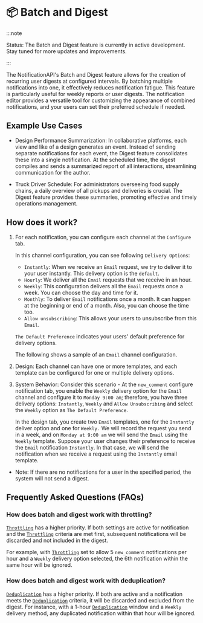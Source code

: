 # 📦 Batch and Digest

:::note

Status: The Batch and Digest feature is currently in active development. Stay tuned for more updates and improvements.

:::

The NotificationAPI's Batch and Digest feature allows for the creation of recurring user digests at configured intervals. By batching multiple notifications into one, it effectively reduces notification fatigue. This feature is particularly useful for weekly reports or user digests. The notification editor provides a versatile tool for customizing the appearance of combined notifications, and your users can set their preferred schedule if needed.

## Example Use Cases

- Design Performance Summarization: In collaborative platforms, each view and like of a design generates an event. Instead of sending separate notifications for each event, the Digest feature consolidates these into a single notification. At the scheduled time, the digest compiles and sends a summarized report of all interactions, streamlining communication for the author.

- Truck Driver Schedule: For administrators overseeing food supply chains, a daily overview of all pickups and deliveries is crucial. The Digest feature provides these summaries, promoting effective and timely operations management.

## How does it work?

1. For each notification, you can configure each channel at the `Configure` tab.

   In this channel configuration, you can see following `Delivery Options`:

   - `Instantly`: When we receive an `Email` request, we try to deliver it to your user instantly. This delivery option is the `default`.
   - `Hourly`: We deliver all the `Email` requests that we receive in an hour.
   - `Weekly`: This configuration delivers all the `Email` requests once a week. You can choose the day and time for it.
   - `Monthly`: To deliver `Email` notifications once a month. It can happen at the beginning or end of a month. Also, you can choose the time too.
   - `Allow unsubscribing`: This allows your users to unsubscribe from this `Email`.

   `The Default Preference` indicates your users' default preference for delivery options.

   The following shows a sample of an `Email` channel configuration.


<Digest />

2. Design: Each channel can have one or more templates, and each template can be configured for one or multiple delivery options.

3. System Behavior: Consider this scenario - At the `new_comment` configure notification tab, you enable the `Weekly` delivery option for the `Email` channel and configure it to `Monday 9:00 am`; therefore, you have three delivery options: `Instantly`, `Weekly` and `Allow Unsubscribing` and select the `Weekly` option as `The Default Preference`.

   In the design tab, you create two `Email` templates, one for the `Instantly` deliver option and one for `Weekly.` We will record the request you send in a week, and on `Monday at 9:00 am` we will send the `Email` using the `Weekly` template. Suppose your user changes their preference to receive the `Email` notification `Instantly`. In that case, we will send the notification when we receive a request using the `Instantly` email template.

- Note: If there are no notifications for a user in the specified period, the system will not send a digest.

## Frequently Asked Questions (FAQs)

### How does batch and digest work with throttling?

[`Throttling`](./throttling.md) has a higher priority. If both settings are active for notification and the [`Throttling`](./throttling.md) criteria are met first, subsequent notifications will be discarded and not included in the digest.

For example, with [`Throttling`](./throttling.md) set to allow 5 `new_comment` notifications per hour and a `Weekly` delivery option selected, the 6th notification within the same hour will be ignored.

### How does batch and digest work with deduplication?

[`Deduplication`](./deduplication.md) has a higher priority. If both are active and a notification meets the [`Deduplication`](./deduplication.md) criteria, it will be discarded and excluded from the digest.
For instance, with a 1-hour [`Deduplication`](./deduplication.md) window and a `Weekly` delivery method, any duplicated notification within that hour will be ignored.
